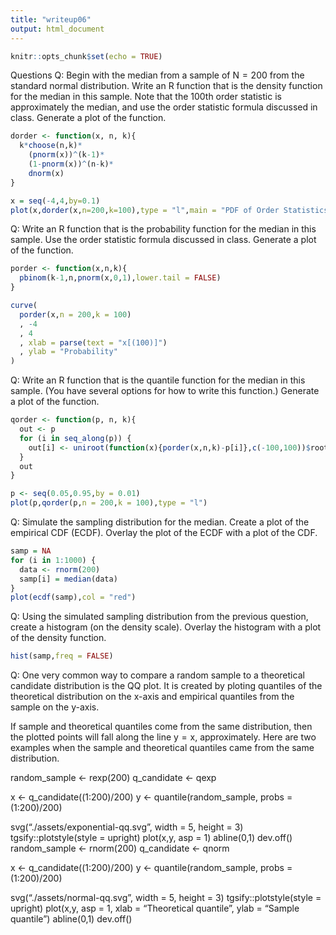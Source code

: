 ```yaml
---
title: "writeup06"
output: html_document
---
```


```r
knitr::opts_chunk$set(echo = TRUE)
```

Questions
Q: Begin with the median from a sample of N = 200 from the standard normal distribution. Write an R function that is the density function for the median in this sample. Note that the 100th order statistic is approximately the median, and use the order statistic formula discussed in class. Generate a plot of the function.

```r
dorder <- function(x, n, k){
  k*choose(n,k)*
    (pnorm(x))^(k-1)*
    (1-pnorm(x))^(n-k)*
    dnorm(x)
}

x = seq(-4,4,by=0.1)
plot(x,dorder(x,n=200,k=100),type = "l",main = "PDF of Order Statistics of Standard Normal Density")
```
Q: Write an R function that is the probability function for the median in this sample. Use the order statistic formula discussed in class. Generate a plot of the function.
```r
porder <- function(x,n,k){
  pbinom(k-1,n,pnorm(x,0,1),lower.tail = FALSE)
}

curve(
  porder(x,n = 200,k = 100)
  , -4
  , 4
  , xlab = parse(text = "x[(100)]")
  , ylab = "Probability"
)

```
Q: Write an R function that is the quantile function for the median in this sample. (You have several options for how to write this function.) Generate a plot of the function.
```r
qorder <- function(p, n, k){
  out <- p
  for (i in seq_along(p)) {
    out[i] <- uniroot(function(x){porder(x,n,k)-p[i]},c(-100,100))$root
  }
  out
}

p <- seq(0.05,0.95,by = 0.01)
plot(p,qorder(p,n = 200,k = 100),type = "l")
```
Q: Simulate the sampling distribution for the median. Create a plot of the empirical CDF (ECDF). Overlay the plot of the ECDF with a plot of the CDF.

```r
samp = NA
for (i in 1:1000) {
  data <- rnorm(200)
  samp[i] = median(data)
}
plot(ecdf(samp),col = "red")
```


Q: Using the simulated sampling distribution from the previous question, create a histogram (on the density scale). Overlay the histogram with a plot of the density function.

```r
hist(samp,freq = FALSE)
```


Q: One very common way to compare a random sample to a theoretical candidate distribution is the QQ plot. It is created by ploting quantiles of the theoretical distribution on the x-axis and empirical quantiles from the sample on the y-axis.

If sample and theoretical quantiles come from the same distribution, then the plotted points will fall along the line y = x, approximately. Here are two examples when the sample and theoretical quantiles came from the same distribution.


random_sample <- rexp(200)
q_candidate <- qexp

x <- q_candidate((1:200)/200)
y <- quantile(random_sample, probs = (1:200)/200)

svg("./assets/exponential-qq.svg", width = 5, height = 3)
tgsify::plotstyle(style = upright)
plot(x,y, asp = 1)
abline(0,1)
dev.off()
random_sample <- rnorm(200)
q_candidate <- qnorm

x <- q_candidate((1:200)/200)
y <- quantile(random_sample, probs = (1:200)/200)

svg("./assets/normal-qq.svg", width = 5, height = 3)
tgsify::plotstyle(style = upright)
plot(x,y, asp = 1, xlab = "Theoretical quantile", ylab = "Sample quantile")
abline(0,1)
dev.off()